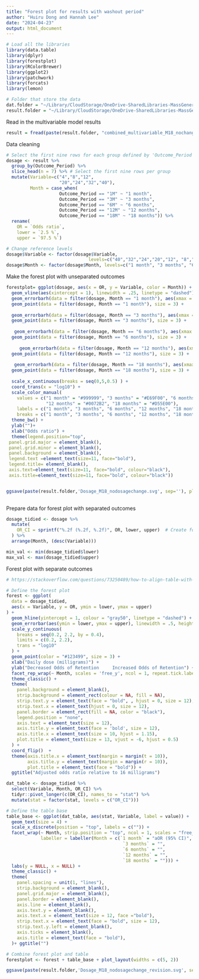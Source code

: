 ```yaml
---
title: "Forest plot for results with washout period"
author: "Huiru Dong and Hannah Lee"
date: "2024-04-23"
output: html_document
---
```



```r
# Load all the libraries
library(data.table)
library(dplyr)
library(forestplot)
library(RColorBrewer)
library(ggplot2)
library(patchwork)
library(forcats)
library(lemon)

# Folder that store the data
dat.folder = "~/Library/CloudStorage/OneDrive-SharedLibraries-MassGeneralBrigham/Data Repository - [P7] Buprenorphine dosagey/Data/"
result.folder = "~/Library/CloudStorage/OneDrive-SharedLibraries-MassGeneralBrigham/Data Repository - [P7] Buprenorphine dosage/Result/"
```


Read in the multivariable model results
```r
result = fread(paste(result.folder, "combined_multivariable_M18_nochangedosage_revision.csv", sep=''))
```


Data cleaning
```r
# Select the first nine rows for each group defined by 'Outcome_Period'
dosage <- result %>%
  group_by(Outcome_Period) %>%
  slice_head(n = 7) %>% # Select the first nine rows per group
  mutate(Variable=c("4","8","12",
                    "20","24","32","40"),
         Month = case_when(
                    Outcome_Period == "1M" ~ "1 month",
                    Outcome_Period == "3M" ~ "3 months",
                    Outcome_Period == "6M" ~ "6 months",
                    Outcome_Period == "12M" ~ "12 months",
                    Outcome_Period == "18M" ~ "18 months")) %>%
  rename(
    OR = `Odds ratio`,
    lower = `2.5 %`,
    upper = `97.5 %`)

# Change reference levels
dosage$Variable <- factor(dosage$Variable,
                               levels=c("40","32","24","20","12", "8","4"))
dosage$Month <- factor(dosage$Month, levels=c("1 month", "3 months", "6 months", "12 months", "18 months"))
```



Make the forest plot with unseparated outcomes
```r
forestplot= ggplot(dosage, aes(x = OR, y = Variable, color = Month)) +
  geom_vline(aes(xintercept = 1), linewidth = .25, linetype = "dashed") +
  geom_errorbarh(data = filter(dosage, Month == "1 month"), aes(xmax = upper, xmin = lower), linewidth = .5, height = .1, color = "gray50") +
  geom_point(data = filter(dosage, Month == "1 month"), size = 3) +
  
  geom_errorbarh(data = filter(dosage, Month == "3 months"), aes(xmax = upper, xmin = lower), linewidth = .5, height = .1, color = "gray50") +
  geom_point(data = filter(dosage, Month == "3 months"), size = 3) +
  
   geom_errorbarh(data = filter(dosage, Month == "6 months"), aes(xmax = upper, xmin = lower), linewidth = .5, height = .1, color = "gray50") +
  geom_point(data = filter(dosage, Month == "6 months"), size = 3) +
  
     geom_errorbarh(data = filter(dosage, Month == "12 months"), aes(xmax = upper, xmin = lower), linewidth = .5, height = .1, color = "gray50") +
  geom_point(data = filter(dosage, Month == "12 months"), size = 3) +
  
   geom_errorbarh(data = filter(dosage, Month == "18 months"), aes(xmax = upper, xmin = lower), linewidth = .5, height = .1, color = "gray50") +
  geom_point(data = filter(dosage, Month == "18 months"), size = 3) +
  
  scale_x_continuous(breaks = seq(0,5,0.5) ) +
  coord_trans(x = "log10") +
  scale_color_manual(
    values = c("1 month" = "#999999", "3 months" = "#E69F00", "6 months" = "#009E73", 
               "12 months" = "#0072B2", "18 months" = "#D55E00"),
    labels = c("1 month", "3 months", "6 months", "12 months", "18 months"),
    breaks = c("1 month", "3 months", "6 months", "12 months", "18 months")) +
  theme_bw() +
  ylab("")+
  xlab("Odds ratio") +
  theme(legend.position="top",
 panel.grid.major = element_blank(),
 panel.grid.minor = element_blank(),
 panel.background = element_blank(), 
 legend.text =element_text(size=11, face="bold"),
 legend.title= element_blank(),
 axis.text=element_text(size=11, face="bold", colour="black"),
 axis.title=element_text(size=11, face="bold", colour="black"))


ggsave(paste(result.folder,'Dosage_M18_nodosagechange.svg', sep=''), plot=forestplot)
  
```

Prepare data for forest plot with separated outcomes
```r
dosage_tidied <- dosage %>%
  mutate(
    OR_CI = sprintf("%.2f (%.2f, %.2f)", OR, lower, upper)  # Create formatted OR (CI) text
  ) %>%
  arrange(Month, (desc(Variable)))

min_val <- min(dosage_tidied$lower)
max_val <- max(dosage_tidied$upper)
```

Forest plot with separate outcomes
```r
# https://stackoverflow.com/questions/73250489/how-to-align-table-with-forest-plot-ggplot2

# Define the forest plot
forest <- ggplot(
  data = dosage_tidied,
  aes(x = Variable, y = OR, ymin = lower, ymax = upper)
) +
  geom_hline(yintercept = 1, colour = "gray50", linetype = "dashed") +
  geom_errorbar(aes(ymin = lower, ymax = upper), linewidth = .5, height = .1) +
  scale_y_continuous(
    breaks = seq(0.2, 2.2, by = 0.4),
    limits = c(0.2, 2.2),
    trans = "log10"
  ) +
  geom_point(color = "#123499", size = 3) +
  xlab("Daily dose (milligrams)") +
  ylab("Decreased Odds of Retention     Increased Odds of Retention") +
  facet_rep_wrap(~ Month, scales = 'free_y', ncol = 1, repeat.tick.labels = 'left') +
  theme_classic() +
  theme(
    panel.background = element_blank(), 
    strip.background = element_rect(colour = NA, fill = NA),
    strip.text.y = element_text(face = "bold", , hjust = 0, size = 12),
    strip.text.x = element_text(hjust = 0, size = 12),
    panel.border = element_rect(fill = NA, color = "black"),
    legend.position = "none",
    axis.text = element_text(size = 12),
    axis.title.y = element_text(face = 'bold', size = 12),
    axis.title.x = element_text(size = 10, hjust = 1.15),
    plot.title = element_text(size = 13, vjust = -6, hjust = 0.5)
  ) +
  coord_flip()  +
  theme(axis.title.x = element_text(margin = margin(t = 10)), 
        axis.title.y = element_text(margin = margin(r = 10)),
        plot.title = element_text(face = "bold")) +
  ggtitle("Adjusted odds ratio relative to 16 milligrams")

dat_table <- dosage_tidied %>%
  select(Variable, Month, OR_CI) %>%
  tidyr::pivot_longer(c(OR_CI), names_to = "stat") %>%
  mutate(stat = factor(stat, levels = c("OR_CI")))

# Define the table base
table_base <- ggplot(dat_table, aes(stat, Variable, label = value)) +
  geom_text(size = 4) +
  scale_x_discrete(position = "top", labels = c("")) +
  facet_wrap(~ Month, strip.position = "top", ncol = 1, scales = "free_y", 
             labeller = labeller(Month = c(`1 month` = "aOR (95% CI)", 
                                            `3 months` = "", 
                                            `6 months` = "", 
                                            `12 months` = "", 
                                            `18 months` = ""))) +
  labs(y = NULL, x = NULL) +
  theme_classic() +
  theme(
    panel.spacing = unit(1, "lines"),
    strip.background = element_blank(),
    panel.grid.major = element_blank(),
    panel.border = element_blank(),
    axis.line = element_blank(),
    axis.text.y = element_blank(),
    axis.text.x = element_text(size = 12, face ="bold"),
    strip.text.x = element_text(face = "bold", size = 12),
    strip.text.y.left = element_blank(),
    axis.ticks = element_blank(),
    axis.title = element_text(face = "bold"),
  )+ ggtitle("") 

# Combine forest plot and table
forestplot <- forest + table_base + plot_layout(widths = c(5, 2)) 

ggsave(paste(result.folder,'Dosage_M18_nodosagechange_revision.svg', sep=''), plot=forestplot, width = 8, height = 12)
```

